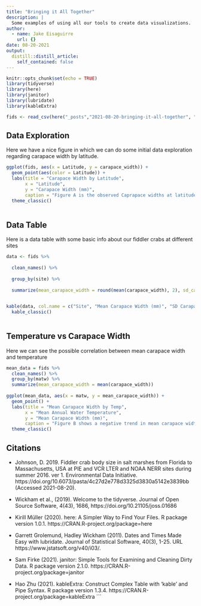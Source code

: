 ```yaml
---
title: "Bringing it All Together"
description: |
  Some examples of using all our tools to create data visualizations.
author:
  - name: Jake Eisaguirre
    url: {}
date: 08-20-2021
output:
  distill::distill_article:
    self_contained: false
---
```



```r

knitr::opts_chunk$set(echo = TRUE)
library(tidyverse)
library(here)
library(janitor)
library(lubridate)
library(kableExtra)
```


```r

fids <- read_csv(here("_posts","2021-08-20-bringing-it-all-together", "HTL-MAR-FiddlerCrabBodySize_copy.csv"))

```


## Data Exploration


Here we have a nice figure in which we can do some initial data exploration regarding carapace width by latitude.



```r
ggplot(fids, aes(x = Latitude, y = carapace_width)) + 
  geom_point(aes(color = Latitude)) +
  labs(title = "Carapace Width by Latitude",
       x = "Latitude", 
       y = "Carapace Width (mm)", 
       caption = "Figure A is the observed Caprapace widths at latitude degrees") +
  theme_classic()
  
```




## Data Table


Here is a data table with some basic info about our fiddler crabs at different sites



```r

data <- fids %>%
  
  clean_names() %>% 
  
  group_by(site) %>% 
  
  summarize(mean_carapace_width = round(mean(carapace_width), 2), sd_carapace_width = round(sd(carapace_width), 2), sample_size = n())
  

kable(data, col.name = c("Site", "Mean Carapace Width (mm)", "SD Carapace Width (mm)", "Sample Size")) %>% 
  kable_classic()
  

```




## Temperature vs Carapace Width


Here we can see the possible correlation between mean carapace width and temperature


```r
mean_data = fids %>% 
  clean_names() %>%
  group_by(matw) %>% 
  summarize(mean_carapace_width = mean(carapace_width))
  
ggplot(mean_data, aes(x = matw, y = mean_carapace_width)) + 
  geom_point() + 
  labs(title = "Mean Carapace Width by Temp", 
       x = "Mean Annual Water Temperature", 
       y = "Mean Carapace Width (mm)", 
       caption = "Figure B shows a negative trend in mean carapace width with increase in water temperature.") +
  theme_classic()

```


## Citations 
* Johnson, D. 2019. Fiddler crab body size in salt marshes from Florida to Massachusetts, USA at PIE and VCR LTER and NOAA NERR sites during summer 2016. ver 1. Environmental Data Initiative. https://doi.org/10.6073/pasta/4c27d2e778d3325d3830a5142e3839bb (Accessed 2021-08-20).

* Wickham et al., (2019). Welcome to the tidyverse. Journal of Open Source Software, 4(43), 1686,
  https://doi.org/10.21105/joss.01686

* Kirill Müller (2020). here: A Simpler Way to Find Your Files. R package version 1.0.1.
  https://CRAN.R-project.org/package=here
  
* Garrett Grolemund, Hadley Wickham (2011). Dates and Times Made Easy with lubridate. Journal of Statistical Software, 40(3),
  1-25. URL https://www.jstatsoft.org/v40/i03/.

* Sam Firke (2021). janitor: Simple Tools for Examining and Cleaning Dirty Data. R package version 2.1.0.
  https://CRAN.R-project.org/package=janitor

* Hao Zhu (2021). kableExtra: Construct Complex Table with 'kable' and Pipe Syntax. R package version 1.3.4.
  https://CRAN.R-project.org/package=kableExtra
```